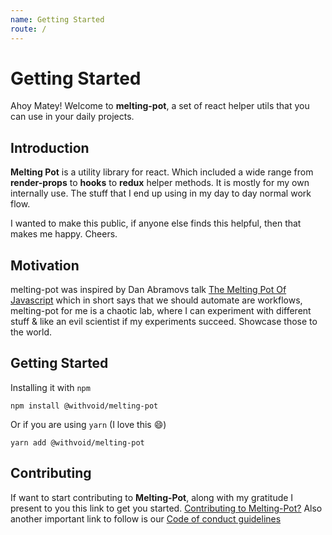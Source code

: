 ```yaml
---
name: Getting Started
route: /
---
```


# Getting Started

Ahoy Matey! Welcome to <strong>melting-pot</strong>, a set of react helper utils
that you can use in your daily projects.

## Introduction

<strong>Melting Pot</strong> is a utility library for react. Which included a 
wide range from <strong>render-props</strong> to <strong>hooks</strong> to 
<strong>redux</strong> helper methods. It is mostly for my own internally use. 
The stuff that I end up using in my day to day normal work flow.

I wanted to make this public, if anyone else finds this helpful, then that makes
me happy. Cheers.
 

## Motivation

melting-pot was inspired by Dan Abramovs talk [The Melting Pot Of Javascript](https://www.youtube.com/watch?v=G39lKaONAlA)
which in short says that we should automate are workflows, melting-pot for me is 
a chaotic lab, where I can experiment with different stuff & like an evil
scientist if my experiments succeed. Showcase those to the world.

## Getting Started

Installing it with `npm`

```
npm install @withvoid/melting-pot
```

Or if you are using `yarn` (I love this 😄)

```
yarn add @withvoid/melting-pot
```

## Contributing

If want to start contributing to **Melting-Pot**, along with my gratitude I present to you this link to get you started.
[Contributing to Melting-Pot?](https://github.com/withvoid/melting-pot/blob/master/CONTRIBUTING.md) Also another
important link to follow is our [Code of conduct guidelines](https://github.com/withvoid/melting-pot/blob/master/CODE_OF_CONDUCT.md)